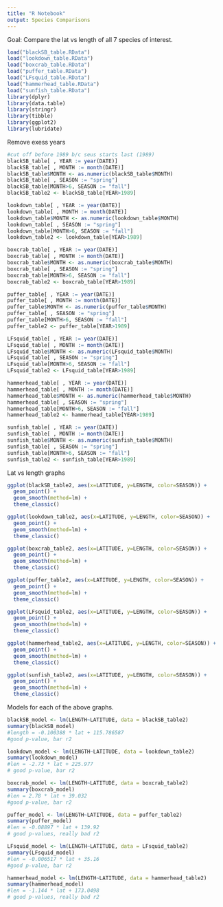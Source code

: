 ```yaml
---
title: "R Notebook"
output: Species Comparisons
---
```


Goal: Compare the lat vs length of all 7 species of interest.

```r
load("blackSB_table.RData")
load("lookdown_table.RData")
load("boxcrab_table.RData")
load("puffer_table.RData")
load("LFsquid_table.RData")
load("hammerhead_table.RData")
load("sunfish_table.RData")
library(dplyr)
library(data.table)
library(stringr)
library(tibble)
library(ggplot2)
library(lubridate)
```

Remove exess years
```r
#cut off before 1989 b/c seus starts last (1989)
blackSB_table[ , YEAR := year(DATE)]
blackSB_table[ , MONTH := month(DATE)]
blackSB_table$MONTH <- as.numeric(blackSB_table$MONTH)
blackSB_table[ , SEASON := "spring"]
blackSB_table[MONTH>6, SEASON := "fall"]
blackSB_table2 <- blackSB_table[YEAR>1989]

lookdown_table[ , YEAR := year(DATE)]
lookdown_table[ , MONTH := month(DATE)]
lookdown_table$MONTH <- as.numeric(lookdown_table$MONTH)
lookdown_table[ , SEASON := "spring"]
lookdown_table[MONTH>6, SEASON := "fall"]
lookdown_table2 <- lookdown_table[YEAR>1989]

boxcrab_table[ , YEAR := year(DATE)]
boxcrab_table[ , MONTH := month(DATE)]
boxcrab_table$MONTH <- as.numeric(boxcrab_table$MONTH)
boxcrab_table[ , SEASON := "spring"]
boxcrab_table[MONTH>6, SEASON := "fall"]
boxcrab_table2 <- boxcrab_table[YEAR>1989]

puffer_table[ , YEAR := year(DATE)]
puffer_table[ , MONTH := month(DATE)]
puffer_table$MONTH <- as.numeric(puffer_table$MONTH)
puffer_table[ , SEASON := "spring"]
puffer_table[MONTH>6, SEASON := "fall"]
puffer_table2 <- puffer_table[YEAR>1989]

LFsquid_table[ , YEAR := year(DATE)]
LFsquid_table[ , MONTH := month(DATE)]
LFsquid_table$MONTH <- as.numeric(LFsquid_table$MONTH)
LFsquid_table[ , SEASON := "spring"]
LFsquid_table[MONTH>6, SEASON := "fall"]
LFsquid_table2 <- LFsquid_table[YEAR>1989]

hammerhead_table[ , YEAR := year(DATE)]
hammerhead_table[ , MONTH := month(DATE)]
hammerhead_table$MONTH <- as.numeric(hammerhead_table$MONTH)
hammerhead_table[ , SEASON := "spring"]
hammerhead_table[MONTH>6, SEASON := "fall"]
hammerhead_table2 <- hammerhead_table[YEAR>1989]

sunfish_table[ , YEAR := year(DATE)]
sunfish_table[ , MONTH := month(DATE)]
sunfish_table$MONTH <- as.numeric(sunfish_table$MONTH)
sunfish_table[ , SEASON := "spring"]
sunfish_table[MONTH>6, SEASON := "fall"]
sunfish_table2 <- sunfish_table[YEAR>1989]
```

Lat vs length graphs
```r
ggplot(blackSB_table2, aes(x=LATITUDE, y=LENGTH, color=SEASON)) +
  geom_point() +
  geom_smooth(method=lm) +
  theme_classic()

ggplot(lookdown_table2, aes(x=LATITUDE, y=LENGTH, color=SEASON)) +
  geom_point() +
  geom_smooth(method=lm) +
  theme_classic()

ggplot(boxcrab_table2, aes(x=LATITUDE, y=LENGTH, color=SEASON)) +
  geom_point() +
  geom_smooth(method=lm) +
  theme_classic()

ggplot(puffer_table2, aes(x=LATITUDE, y=LENGTH, color=SEASON)) +
  geom_point() +
  geom_smooth(method=lm) +
  theme_classic()

ggplot(LFsquid_table2, aes(x=LATITUDE, y=LENGTH, color=SEASON)) +
  geom_point() +
  geom_smooth(method=lm) +
  theme_classic()

ggplot(hammerhead_table2, aes(x=LATITUDE, y=LENGTH, color=SEASON)) +
  geom_point() +
  geom_smooth(method=lm) +
  theme_classic()

ggplot(sunfish_table2, aes(x=LATITUDE, y=LENGTH, color=SEASON)) +
  geom_point() +
  geom_smooth(method=lm) +
  theme_classic()
```

Models for each of the above graphs.
```r
blackSB_model <- lm(LENGTH~LATITUDE, data = blackSB_table2)
summary(blackSB_model)
#length = -0.100388 * lat + 115.786587
#good p-value, bar r2

lookdown_model <- lm(LENGTH~LATITUDE, data = lookdown_table2)
summary(lookdown_model)
#len = -2.73 * lat + 225.977 
# good p-value, bar r2

boxcrab_model <- lm(LENGTH~LATITUDE, data = boxcrab_table2)
summary(boxcrab_model)
#len = 2.78 * lat + 39.032
#good p-value, bar r2

puffer_model <- lm(LENGTH~LATITUDE, data = puffer_table2)
summary(puffer_model)
#len = -0.08897 * lat + 139.92
# good p-values, really bad r2

LFsquid_model <- lm(LENGTH~LATITUDE, data = LFsquid_table2)
summary(LFsquid_model)
#len = -0.006517 * lat + 35.16
#good p-value, bar r2

hammerhead_model <- lm(LENGTH~LATITUDE, data = hammerhead_table2)
summary(hammerhead_model)
#len = -1.144 * lat + 173.0498
# good p-values, really bad r2
```

